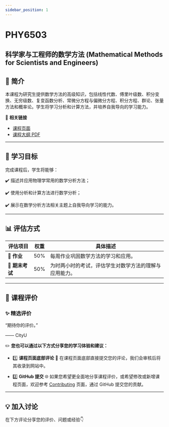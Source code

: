 ```yaml
---
sidebar_position: 1
---
```


# PHY6503
## 科学家与工程师的数学方法 (Mathematical Methods for Scientists and Engineers)

## **📘 简介**
本课程为研究生提供数学方法的高级知识，包括线性代数、傅里叶级数、积分变换、无穷级数、复变函数分析、常微分方程与偏微分方程、积分方程、群论、张量方法和概率论。学生将学习分析和计算方法，并培养自我导向的学习能力。

🔗 **相关链接**
- [课程页面](https://www.cityu.edu.hk/catalogue/pg/202526/course/PHY6503.htm)
- [课程大纲 PDF](https://www.cityu.edu.hk/catalogue/pg/202526/course/PHY6503.pdf)

---

## **🎯 学习目标**

完成课程后，学生将能够：

✔️ 描述并应用物理学常用的数学分析方法；

✔️ 使用分析和计算方法进行数学分析；

✔️ 展示在数学分析方法相关主题上自我导向学习的能力。

---

## **📊 评估方式**

| **评估项目**            | **权重** | **具体描述**                                                                                       |
|------------------------|---------|---------------------------------------------------------------------------------------------------|
| **📂 作业**             | 50%      | 每周作业巩固数学方法的学习和应用。                                                                   |
| **📝 期末考试**         | 50%      | 为时两小时的考试，评估学生对数学方法的理解与应用能力。                                                   |

---

## **💬 课程评价**

### ✨ **精选评价**
<div className={commentStyles.commentBox}>
    <p className={commentStyles.commentText}>
        “期待你的评价。”
    </p>
    <p className={commentStyles.commentAuthor}>—— CityU</p>
</div>

✏️ **您也可以通过以下方式分享您的学习体验和建议：**

- 1️⃣ **课程页面底部评论**
💬 在课程页面底部直接提交您的评论，我们会审核后将其收录到网站中。

- 2️⃣ **GitHub 提交**
🌐 如果您希望更全面地分享课程评价，或希望修改或新增课程页面，欢迎参考 [Contributing](/contributing) 页面，通过 GitHub 提交您的贡献。

---

## **💡 加入讨论**

在下方评论分享您的评价、问题或经验👇
<Utterances />
